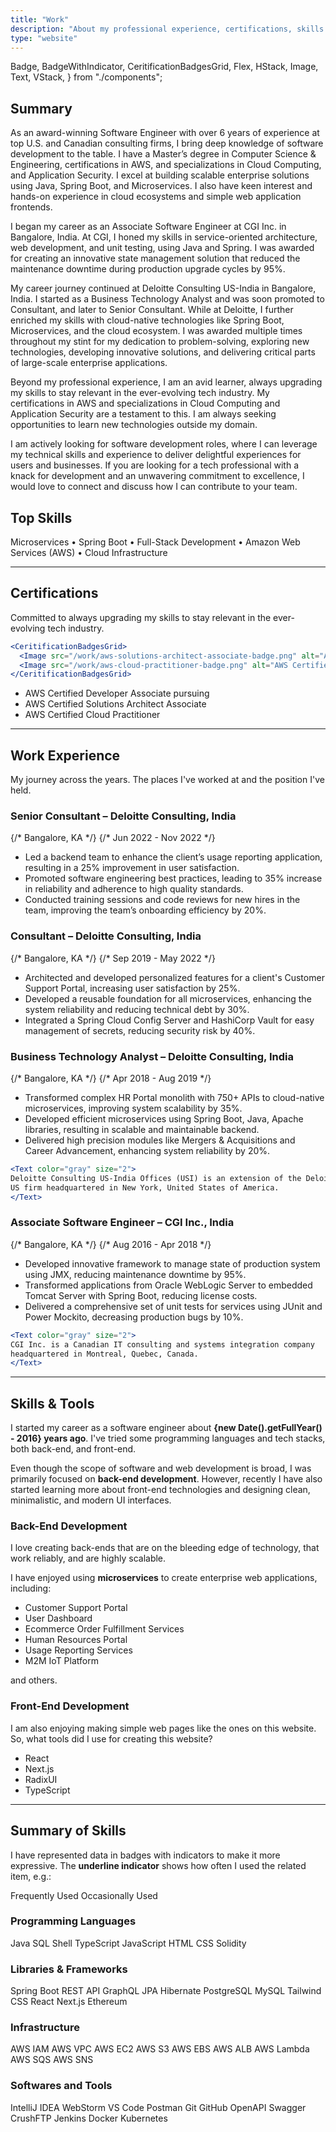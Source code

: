 ```yaml
---
title: "Work"
description: "About my professional experience, certifications, skills and tools."
type: "website"
---
```


  Badge,
  BadgeWithIndicator,
  CeritificationBadgesGrid,
  Flex,
  HStack,
  Image,
  Text,
  VStack,
} from "./components";

## Summary

As an award-winning Software Engineer with over 6 years of experience at top U.S. and Canadian consulting firms, I bring deep knowledge of software development to the table. I have a Master’s degree in Computer Science & Engineering, certifications in AWS, and specializations in Cloud Computing, and Application Security. I excel at building scalable enterprise solutions using Java, Spring Boot, and Microservices. I also have keen interest and hands-on experience in cloud ecosystems and simple web application frontends.

I began my career as an Associate Software Engineer at CGI Inc. in Bangalore, India. At CGI, I honed my skills in service-oriented architecture, web development, and unit testing, using Java and Spring. I was awarded for creating an innovative state management solution that reduced the maintenance downtime during production upgrade cycles by 95%.

My career journey continued at Deloitte Consulting US-India in Bangalore, India. I started as a Business Technology Analyst and was soon promoted to Consultant, and later to Senior Consultant. While at Deloitte, I further enriched my skills with cloud-native technologies like Spring Boot, Microservices, and the cloud ecosystem. I was awarded multiple times throughout my stint for my dedication to problem-solving, exploring new technologies, developing innovative solutions, and delivering critical parts of large-scale enterprise applications.

Beyond my professional experience, I am an avid learner, always upgrading my skills to stay relevant in the ever-evolving tech industry. My certifications in AWS and specializations in Cloud Computing and Application Security are a testament to this. I am always seeking opportunities to learn new technologies outside my domain.

I am actively looking for software development roles, where I can leverage my technical skills and experience to deliver delightful experiences for users and businesses. If you are looking for a tech professional with a knack for development and an unwavering commitment to excellence, I would love to connect and discuss how I can contribute to your team.

## Top Skills

Microservices • Spring Boot • Full-Stack Development • Amazon Web Services (AWS) • Cloud Infrastructure

---

## Certifications

Committed to always upgrading my skills to stay relevant in the ever-evolving tech industry.

```jsx eval
<CeritificationBadgesGrid>
  <Image src="/work/aws-solutions-architect-associate-badge.png" alt="AWS Certified Solutions Architect Associate" />
  <Image src="/work/aws-cloud-practitioner-badge.png" alt="AWS Certified Cloud Practitioner" />
</CeritificationBadgesGrid>
```

- AWS Certified Developer Associate <Badge variant="surface">pursuing</Badge>
- AWS Certified Solutions Architect Associate
- AWS Certified Cloud Practitioner

---

## Work Experience

My journey across the years. The places I've worked at and the position I've held.

### Senior Consultant – Deloitte Consulting, India

<Flex justify="between">
  {/* <Text>Bangalore, KA</Text> */}
  {/* <Text>Jun 2022 - Nov 2022</Text> */}
</Flex>

- Led a backend team to enhance the client’s usage reporting application, resulting in a 25% improvement in user satisfaction.
- Promoted software engineering best practices, leading to 35% increase in reliability and adherence to high quality standards.
- Conducted training sessions and code reviews for new hires in the team, improving the team’s onboarding efficiency by 20%.

### Consultant – Deloitte Consulting, India

<Flex justify="between">
  {/* <Text>Bangalore, KA</Text> */}
  {/* <Text>Sep 2019 - May 2022</Text> */}
</Flex>

- Architected and developed personalized features for a client's Customer Support Portal, increasing user satisfaction by 25%.
- Developed a reusable foundation for all microservices, enhancing the system reliability and reducing technical debt by 30%.
- Integrated a Spring Cloud Config Server and HashiCorp Vault for easy management of  secrets, reducing security risk by 40%.

### Business Technology Analyst – Deloitte Consulting, India

<Flex justify="between">
  {/* <Text>Bangalore, KA</Text> */}
  {/* <Text>Apr 2018 - Aug 2019</Text> */}
</Flex>

- Transformed complex HR Portal monolith with 750+ APIs to cloud-native microservices, improving system scalability by 35%.
- Developed efficient microservices using Spring Boot, Java, Apache libraries, resulting in scalable and maintainable backend.
- Delivered high precision modules like Mergers & Acquisitions and Career Advancement, enhancing system reliability by 20%.

```jsx eval
<Text color="gray" size="2">
Deloitte Consulting US-India Offices (USI) is an extension of the Deloitte
US firm headquartered in New York, United States of America.
</Text>
```

### Associate Software Engineer – CGI Inc., India

<Flex justify="between">
  {/* <Text>Bangalore, KA</Text> */}
  {/* <Text>Aug 2016 - Apr 2018</Text> */}
</Flex>

- Developed innovative framework to manage state of production system using JMX, reducing maintenance downtime by 95%.
- Transformed applications from Oracle WebLogic Server to embedded Tomcat Server with Spring Boot, reducing license costs.
- Delivered a comprehensive set of unit tests for services using JUnit and Power Mockito, decreasing production bugs by 10%.

```jsx eval
<Text color="gray" size="2">
CGI Inc. is a Canadian IT consulting and systems integration company
headquartered in Montreal, Quebec, Canada.
</Text>
```

---

## Skills & Tools

I started my career as a software engineer about **{new Date().getFullYear() - 2016} years ago**. I've tried some programming languages and tech stacks, both back-end, and front-end.

Even though the scope of software and web development is broad, I was primarily focused on **back-end development**.
However, recently I have also started learning more about front-end technologies and designing clean, minimalistic, and modern UI interfaces.

### Back-End Development

I love creating back-ends that are on the bleeding edge of technology, that work reliably, and are highly scalable.

I have enjoyed using **microservices** to create enterprise web applications, including:

- Customer Support Portal
- User Dashboard
- Ecommerce Order Fulfillment Services
- Human Resources Portal
- Usage Reporting Services
- M2M IoT Platform

and others.

### Front-End Development

I am also enjoying making simple web pages like the ones on this website. So, what tools did I use for creating this website?

- React
- Next.js
- RadixUI
- TypeScript

---

## Summary of Skills

I have represented data in badges with indicators to make it more expressive. The **underline indicator** shows how often I used the related item, e.g.:

<VStack>
  <HStack>
    <BadgeWithIndicator indicator={90}>Frequently Used</BadgeWithIndicator>
    <BadgeWithIndicator indicator={30}>Occasionally Used</BadgeWithIndicator>
  </HStack>
</VStack>

### Programming Languages

<VStack>
  <HStack>
    <BadgeWithIndicator indicator={100}>Java</BadgeWithIndicator>
    <BadgeWithIndicator indicator={60}>SQL</BadgeWithIndicator>
    <BadgeWithIndicator indicator={40}>Shell</BadgeWithIndicator>
  </HStack>
  <HStack>
    <BadgeWithIndicator indicator={50}>TypeScript</BadgeWithIndicator>
    <BadgeWithIndicator indicator={40}>JavaScript</BadgeWithIndicator>
    <BadgeWithIndicator indicator={60}>HTML</BadgeWithIndicator>
    <BadgeWithIndicator indicator={60}>CSS</BadgeWithIndicator>
  </HStack>
  <HStack>
    <BadgeWithIndicator indicator={20}>Solidity</BadgeWithIndicator>
  </HStack>
</VStack>

### Libraries & Frameworks

<VStack>
  <HStack>
    <BadgeWithIndicator indicator={90}>Spring Boot</BadgeWithIndicator>
    <BadgeWithIndicator indicator={80}>REST API</BadgeWithIndicator>
    <BadgeWithIndicator indicator={40}>GraphQL</BadgeWithIndicator>
  </HStack>
  <HStack>
    <BadgeWithIndicator indicator={70}>JPA</BadgeWithIndicator>
    <BadgeWithIndicator indicator={60}>Hibernate</BadgeWithIndicator>
    <BadgeWithIndicator indicator={50}>PostgreSQL</BadgeWithIndicator>
    <BadgeWithIndicator indicator={50}>MySQL</BadgeWithIndicator>
  </HStack>
  <HStack>
    <BadgeWithIndicator indicator={80}>Tailwind CSS</BadgeWithIndicator>
    <BadgeWithIndicator indicator={70}>React</BadgeWithIndicator>
    <BadgeWithIndicator indicator={80}>Next.js</BadgeWithIndicator>
  </HStack>
  <HStack>
    <BadgeWithIndicator indicator={20}>Ethereum</BadgeWithIndicator>
  </HStack>
</VStack>

### Infrastructure

<VStack>
  <HStack>
    <BadgeWithIndicator indicator={70}>AWS IAM</BadgeWithIndicator>
    <BadgeWithIndicator indicator={70}>AWS VPC</BadgeWithIndicator>
    <BadgeWithIndicator indicator={70}>AWS EC2</BadgeWithIndicator>
    <BadgeWithIndicator indicator={70}>AWS S3</BadgeWithIndicator>
    <BadgeWithIndicator indicator={70}>AWS EBS</BadgeWithIndicator>
    <BadgeWithIndicator indicator={70}>AWS ALB</BadgeWithIndicator>
  </HStack>
  <HStack>
    <BadgeWithIndicator indicator={70}>AWS Lambda</BadgeWithIndicator>
    <BadgeWithIndicator indicator={70}>AWS SQS</BadgeWithIndicator>
    <BadgeWithIndicator indicator={70}>AWS SNS</BadgeWithIndicator>
  </HStack>
</VStack>

### Softwares and Tools

<VStack>
  <HStack>
    <BadgeWithIndicator indicator={100}>IntelliJ IDEA</BadgeWithIndicator>
    <BadgeWithIndicator indicator={100}>WebStorm</BadgeWithIndicator>
    <BadgeWithIndicator indicator={80}>VS Code</BadgeWithIndicator>
    <BadgeWithIndicator indicator={70}>Postman</BadgeWithIndicator>
    <BadgeWithIndicator indicator={100}>Git</BadgeWithIndicator>
    <BadgeWithIndicator indicator={100}>GitHub</BadgeWithIndicator>
  </HStack>
  <HStack>
    <BadgeWithIndicator indicator={60}>OpenAPI</BadgeWithIndicator>
    <BadgeWithIndicator indicator={70}>Swagger</BadgeWithIndicator>
    <BadgeWithIndicator indicator={70}>CrushFTP</BadgeWithIndicator>
    <BadgeWithIndicator indicator={60}>Jenkins</BadgeWithIndicator>
    <BadgeWithIndicator indicator={40}>Docker</BadgeWithIndicator>
    <BadgeWithIndicator indicator={30}>Kubernetes</BadgeWithIndicator>
  </HStack>
</VStack>
